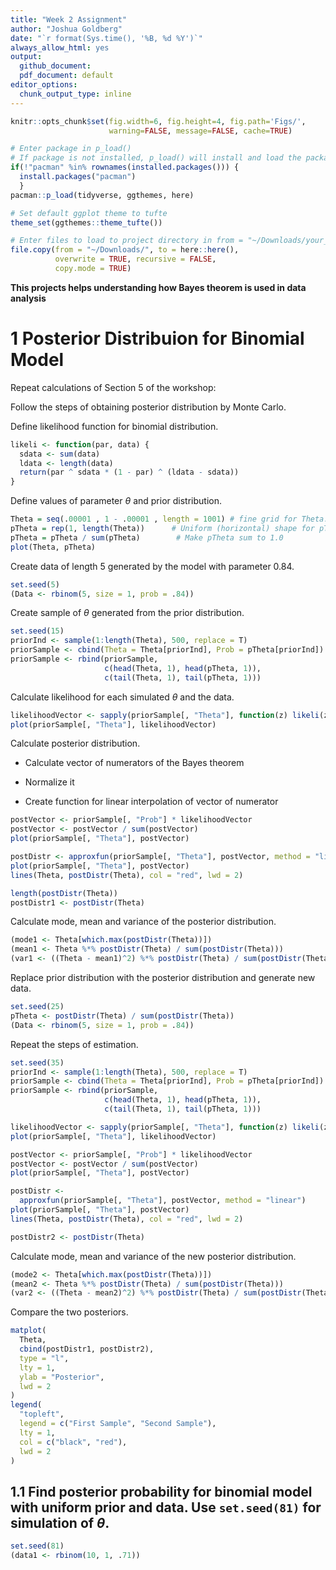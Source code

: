 ```yaml
---
title: "Week 2 Assignment"
author: "Joshua Goldberg"
date: "`r format(Sys.time(), '%B, %d %Y')`"
always_allow_html: yes
output:
  github_document: 
  pdf_document: default
editor_options: 
  chunk_output_type: inline
---
```


```r
knitr::opts_chunk$set(fig.width=6, fig.height=4, fig.path='Figs/',
                      warning=FALSE, message=FALSE, cache=TRUE)
```

```r
# Enter package in p_load()
# If package is not installed, p_load() will install and load the package
if(!"pacman" %in% rownames(installed.packages())) {
  install.packages("pacman")
  }
pacman::p_load(tidyverse, ggthemes, here)

# Set default ggplot theme to tufte
theme_set(ggthemes::theme_tufte())
```

```r
# Enter files to load to project directory in from = "~/Downloads/your_file_name_here"
file.copy(from = "~/Downloads/", to = here::here(), 
          overwrite = TRUE, recursive = FALSE, 
          copy.mode = TRUE)
```

**This projects helps understanding how Bayes theorem is used in data analysis**

# 1 Posterior Distribuion for Binomial Model
Repeat calculations of Section 5 of the workshop:

Follow the steps of obtaining posterior distribution by Monte Carlo.

Define likelihood function for binomial distribution.
```r
likeli <- function(par, data) {
  sdata <- sum(data)
  ldata <- length(data)
  return(par ^ sdata * (1 - par) ^ (ldata - sdata))
}
```

Define values of parameter $\theta$ and prior distribution.
```r
Theta = seq(.00001 , 1 - .00001 , length = 1001) # fine grid for Theta.
pTheta = rep(1, length(Theta))      # Uniform (horizontal) shape for pTheta.
pTheta = pTheta / sum(pTheta)        # Make pTheta sum to 1.0
plot(Theta, pTheta)
```

Create data of length 5 generated by the model with parameter 0.84.
```r
set.seed(5)
(Data <- rbinom(5, size = 1, prob = .84))
```

Create sample of $\theta$ generated from the prior distribution.
```r
set.seed(15)
priorInd <- sample(1:length(Theta), 500, replace = T)
priorSample <- cbind(Theta = Theta[priorInd], Prob = pTheta[priorInd])
priorSample <- rbind(priorSample,
                     c(head(Theta, 1), head(pTheta, 1)),
                     c(tail(Theta, 1), tail(pTheta, 1)))
```

Calculate likelihood for each simulated $\theta$ and the data.
```r
likelihoodVector <- sapply(priorSample[, "Theta"], function(z) likeli(z, Data))
plot(priorSample[, "Theta"], likelihoodVector)
```

Calculate posterior distribution.

* Calculate vector of numerators of the Bayes theorem

* Normalize it

* Create function for linear interpolation of vector of numerator

```r
postVector <- priorSample[, "Prob"] * likelihoodVector
postVector <- postVector / sum(postVector)
plot(priorSample[, "Theta"], postVector)

postDistr <- approxfun(priorSample[, "Theta"], postVector, method = "linear")
plot(priorSample[, "Theta"], postVector)
lines(Theta, postDistr(Theta), col = "red", lwd = 2)
```

```r
length(postDistr(Theta))
postDistr1 <- postDistr(Theta)
```

Calculate mode, mean and variance of the posterior distribution.
```r
(mode1 <- Theta[which.max(postDistr(Theta))])
(mean1 <- Theta %*% postDistr(Theta) / sum(postDistr(Theta)))
(var1 <- ((Theta - mean1)^2) %*% postDistr(Theta) / sum(postDistr(Theta)))

```

Replace prior distribution with the posterior distribution and generate new data.
```r
set.seed(25)
pTheta <- postDistr(Theta) / sum(postDistr(Theta))
(Data <- rbinom(5, size = 1, prob = .84))
```

Repeat the steps of estimation.
```r
set.seed(35)
priorInd <- sample(1:length(Theta), 500, replace = T)
priorSample <- cbind(Theta = Theta[priorInd], Prob = pTheta[priorInd])
priorSample <- rbind(priorSample,
                     c(head(Theta, 1), head(pTheta, 1)),
                     c(tail(Theta, 1), tail(pTheta, 1)))

likelihoodVector <- sapply(priorSample[, "Theta"], function(z) likeli(z, Data))
plot(priorSample[, "Theta"], likelihoodVector)
```

```r
postVector <- priorSample[, "Prob"] * likelihoodVector
postVector <- postVector / sum(postVector)
plot(priorSample[, "Theta"], postVector)

postDistr <-
  approxfun(priorSample[, "Theta"], postVector, method = "linear")
plot(priorSample[, "Theta"], postVector)
lines(Theta, postDistr(Theta), col = "red", lwd = 2)
```

```r
postDistr2 <- postDistr(Theta)
```

Calculate mode, mean and variance of the new posterior distribution.
```r
(mode2 <- Theta[which.max(postDistr(Theta))])
(mean2 <- Theta %*% postDistr(Theta) / sum(postDistr(Theta)))
(var2 <- ((Theta - mean2)^2) %*% postDistr(Theta) / sum(postDistr(Theta)))
```

Compare the two posteriors.
```r
matplot(
  Theta,
  cbind(postDistr1, postDistr2),
  type = "l",
  lty = 1,
  ylab = "Posterior",
  lwd = 2
)
legend(
  "topleft",
  legend = c("First Sample", "Second Sample"),
  lty = 1,
  col = c("black", "red"),
  lwd = 2
)
```

## 1.1 Find posterior probability for binomial model with uniform prior and data. Use `set.seed(81)` for simulation of $\theta$.

```r
set.seed(81)
(data1 <- rbinom(10, 1, .71))
```

